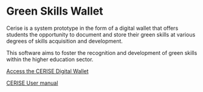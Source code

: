 # Green Skills Wallet

Cerise is a system prototype in the form of a digital wallet that offers students the opportunity to document and store their green skills at various degrees of skills acquisition and development.

This software aims to foster the recognition and development of green skills within the higher education sector.

[Access the CERISE Digital Wallet](https://dashboard.cerise.web2learn.eu/){.external target="_blank"}


[CERISE User manual](CERISE User manual.pdf)
